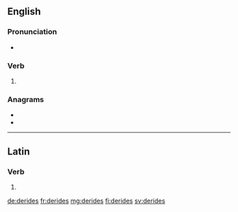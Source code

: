 ==English==

===Pronunciation===
* {{rhymes|aɪdz|lang=en}}

===Verb===
{{head|en|verb form}}

# {{en-third-person singular of|deride}}

===Anagrams===
* {{l|en|desired}}
* {{l|en|resided}}

----

==Latin==

===Verb===
{{la-verb-form|dērīdēs}}

# {{inflection of|dērīdeō||2|s|pres|actv|indc|lang=la}}

[[de:derides]]
[[fr:derides]]
[[mg:derides]]
[[fi:derides]]
[[sv:derides]]